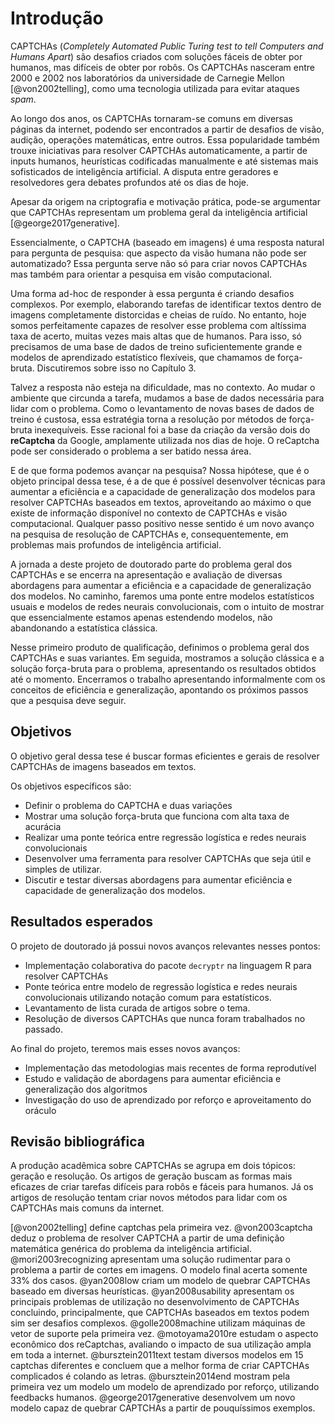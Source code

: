# Introdução

CAPTCHAs (*Completely Automated Public Turing test to tell Computers and Humans Apart*) são desafios criados com soluções fáceis de obter por humanos, mas difíceis de obter por robôs. Os CAPTCHAs nasceram entre 2000 e 2002 nos laboratórios da universidade de Carnegie Mellon [@von2002telling], como uma tecnologia utilizada para evitar ataques *spam*.

Ao longo dos anos, os CAPTCHAs tornaram-se comuns em diversas páginas da internet, podendo ser encontrados a partir de desafios de visão, audição, operações matemáticas, entre outros. Essa popularidade também trouxe iniciativas para resolver CAPTCHAs automaticamente, a partir de inputs humanos, heurísticas codificadas manualmente e até sistemas mais sofisticados de inteligência artificial. A disputa entre geradores e resolvedores gera debates profundos até os dias de hoje.

Apesar da origem na criptografia e motivação prática, pode-se argumentar que CAPTCHAs representam um problema geral da inteligência artificial [@george2017generative]. 

Essencialmente, o CAPTCHA (baseado em imagens) é uma resposta natural para pergunta de pesquisa: que aspecto da visão humana não pode ser automatizado? Essa pergunta serve não só para criar novos CAPTCHAs mas também para orientar a pesquisa em visão computacional.

Uma forma ad-hoc de responder à essa pergunta é criando desafios complexos. Por exemplo, elaborando tarefas de identificar textos dentro de imagens completamente distorcidas e cheias de ruído. No entanto, hoje somos perfeitamente capazes de resolver esse problema com altíssima taxa de acerto, muitas vezes mais altas que de humanos. Para isso, só precisamos de uma base de dados de treino suficientemente grande e modelos de aprendizado estatístico flexíveis, que chamamos de força-bruta. Discutiremos sobre isso no Capítulo 3. 

Talvez a resposta não esteja na dificuldade, mas no contexto. Ao mudar o ambiente que circunda a tarefa, mudamos a base de dados necessária para lidar com o problema. Como o levantamento de novas bases de dados de treino é custosa, essa estratégia torna a resolução por métodos de força-bruta inexequíveis. Esse racional foi a base da criação da versão dois do **reCaptcha** da Google, amplamente utilizada nos dias de hoje. O reCaptcha pode ser considerado o problema a ser batido nessa área.

E de que forma podemos avançar na pesquisa? Nossa hipótese, que é o objeto principal dessa tese, é a de que é possível desenvolver técnicas para aumentar a eficiência e a capacidade de generalização dos modelos para resolver CAPTCHAs baseados em textos, aproveitando ao máximo o que existe de informação disponível no contexto de CAPTCHAs e visão computacional. Qualquer passo positivo nesse sentido é um novo avanço na pesquisa de resolução de CAPTCHAs e, consequentemente, em problemas mais profundos de inteligência artificial.

A jornada a deste projeto de doutorado parte do problema geral dos CAPTCHAs e se encerra na apresentação e avaliação de diversas abordagens para aumentar a eficiência e a capacidade de generalização dos modelos. No caminho, faremos uma ponte entre modelos estatísticos usuais e modelos de redes neurais convolucionais, com o intuito de mostrar que essencialmente estamos apenas estendendo modelos, não abandonando a estatística clássica.

Nesse primeiro produto de qualificação, definimos o problema geral dos CAPTCHAs e suas variantes. Em seguida, mostramos a solução clássica e a solução força-bruta para o problema, apresentando os resultados obtidos até o momento. Encerramos o trabalho apresentando informalmente com os conceitos de eficiência e generalização, apontando os próximos passos que a pesquisa deve seguir.

## Objetivos {#objetivos}

O objetivo geral dessa tese é buscar formas eficientes e gerais de resolver CAPTCHAs de imagens baseados em textos. 

Os objetivos específicos são:

- Definir o problema do CAPTCHA e duas variações
- Mostrar uma solução força-bruta que funciona com alta taxa de acurácia
- Realizar uma ponte teórica entre regressão logística e redes neurais convolucionais
- Desenvolver uma ferramenta para resolver CAPTCHAs que seja útil e simples de utilizar.
- Discutir e testar diversas abordagens para aumentar eficiência e capacidade de generalização dos modelos.

## Resultados esperados

O projeto de doutorado já possui novos avanços relevantes nesses pontos:

- Implementação colaborativa do pacote `decryptr` na linguagem R para resolver CAPTCHAs
- Ponte teórica entre modelo de regressão logística e redes neurais convolucionais utilizando notação comum para estatísticos.
- Levantamento de lista curada de artigos sobre o tema.
- Resolução de diversos CAPTCHAs que nunca foram trabalhados no passado.

Ao final do projeto, teremos mais esses novos avanços:

- Implementação das metodologias mais recentes de forma reprodutível
- Estudo e validação de abordagens para aumentar eficiência e generalização dos algoritmos
- Investigação do uso de aprendizado por reforço e aproveitamento do oráculo

## Revisão bibliográfica

A produção acadêmica sobre CAPTCHAs se agrupa em dois tópicos: geração e resolução. Os artigos de geração buscam as formas mais eficazes de criar tarefas difíceis para robôs e fáceis para humanos. Já os artigos de resolução tentam criar novos métodos para lidar com os CAPTCHAs mais comuns da internet. 

[@von2002telling] define captchas pela primeira vez. @von2003captcha deduz o problema de resolver CAPTCHA a partir de uma definição matemática genérica do problema da inteligência artificial. @mori2003recognizing apresentam uma solução rudimentar para o problema a partir de cortes em imagens. O modelo final acerta somente 33% dos casos. @yan2008low criam um modelo de quebrar CAPTCHAs baseado em diversas heurísticas. @yan2008usability apresentam os principais problemas de utilização no desenvolvimento de CAPTCHAs concluindo, principalmente, que CAPTCHAs baseados em textos podem sim ser desafios complexos. @golle2008machine utilizam máquinas de vetor de suporte pela primeira vez. @motoyama2010re estudam o aspecto econômico dos reCaptchas, avaliando o impacto de sua utilização ampla em toda a internet. @bursztein2011text testam diversos modelos em 15 captchas diferentes e concluem que a melhor forma de criar CAPTCHAs complicados é colando as letras. @bursztein2014end mostram pela primeira vez um modelo um modelo de aprendizado por reforço, utilizando feedbacks humanos. @george2017generative desenvolvem um novo modelo capaz de quebrar CAPTCHAs a partir de pouquíssimos exemplos.
